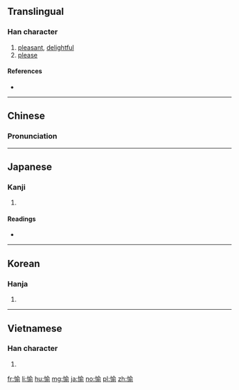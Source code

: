 ==Translingual==

===Han character===
{{Han char|rn=61|rad=心|as=09|sn=12|four=9802<sub>1</sub>|canj=心人一弓 (POMN)|ids=⿰[[忄]][[俞]]}}

# [[pleasant]], [[delightful]]
# [[please]]

====References====
* {{Han ref|kx=0394.040|dkj=10905|dj=0730.150|hdz=42330.010|uh=6109|ud=24841|bh=B472|bd=46194}}

----

==Chinese==
{{zh-forms}}

===Pronunciation===
{{zh-pron
|m=yú
|c=jyu4,jyu6
|mc=y
|oc=y
|ma=
|cat=a,v
}}

----

==Japanese==

===Kanji===
{{ja-kanji|grade=c|rs=心09}}

# {{defn|lang=ja|sort=心09}}

====Readings====
* {{ja-readings|on=[[ゆ]] (yu), [[とう]] (tō)|kun=[[たのしむ]] (tanoshimu), [[たのしい]] (tanoshii)}}

----

==Korean==

===Hanja===
{{ko-hanja|hangeul=유|eumhun=|rv=yu|mr=yu|y=yu}}

# {{defn|lang=ko|sort=心09}}

----

==Vietnamese==

===Han character===
{{vi-readings|rs=心09| hanviet = du}}

# {{defn|lang=vi|sort=心09}}

[[fr:愉]]
[[li:愉]]
[[hu:愉]]
[[mg:愉]]
[[ja:愉]]
[[no:愉]]
[[pl:愉]]
[[zh:愉]]